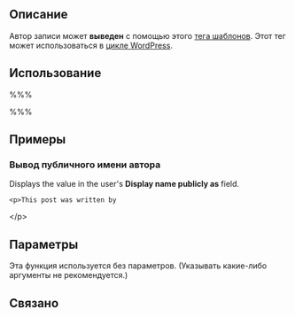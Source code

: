 {{ru:Stub}}
== Описание ==
Автор записи может '''выведен''' с помощью этого [[Теги шаблонов|тега шаблонов]]. Этот тег может использоваться в [[Цикл WordPress|цикле WordPress]].

== Использование ==

%%% <?php the_author(); ?> %%%

== Примеры ==

=== Вывод публичного имени автора ===

Displays the value in the user's '''Display name publicly as''' field.

 &lt;p&gt;This post was written by <?php the_author(); ?>&lt;/p&gt;

== Параметры ==

Эта функция используется без параметров. (Указывать какие-либо аргументы не рекомендуется.)

== Связано ==

{{Теги:Авторы}}
{{ru:PHP-функция тега шаблонов}}